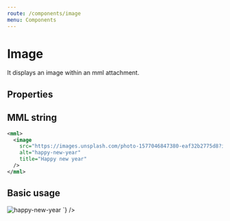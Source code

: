 ```yaml
---
route: /components/image
menu: Components
---
```



# Image

It displays an image within an mml attachment.

## Properties

<Props of={Image} />

## MML string

```xml
<mml>
  <image
    src="https://images.unsplash.com/photo-1577046847380-eaf32b2775d8?ixlib=rb-1.2.1&ixid=eyJhcHBfaWQiOjEyMDd9&auto=format&fit=crop&w=250&q=80"
    alt="happy-new-year"
    title="Happy new year"
  />
</mml>
```

## Basic usage

<Playground>
  <MML
    source={`
    <mml>
      <image
        src="https://images.unsplash.com/photo-1577046847380-eaf32b2775d8?ixlib=rb-1.2.1&ixid=eyJhcHBfaWQiOjEyMDd9&auto=format&fit=crop&w=250&q=80"
        alt="happy-new-year"
        title="Happy new year"
      />
    </mml>
  `}
  />
</Playground>
